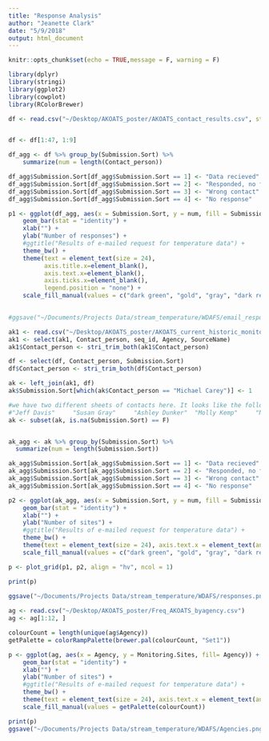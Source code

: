 ```yaml
---
title: "Response Analysis"
author: "Jeanette Clark"
date: "5/9/2018"
output: html_document
---
```



```r
knitr::opts_chunk$set(echo = TRUE,message = F, warning = F)
```

```r
library(dplyr)
library(stringi)
library(ggplot2)
library(cowplot)
library(RColorBrewer)
```


```r
df <- read.csv("~/Desktop/AKOATS_poster/AKOATS_contact_results.csv", stringsAsFactors = F, blank.lines.skip = T)


df <- df[1:47, 1:9]

df_agg <- df %>% group_by(Submission.Sort) %>%
    summarize(num = length(Contact_person))

df_agg$Submission.Sort[df_agg$Submission.Sort == 1] <- "Data recieved"
df_agg$Submission.Sort[df_agg$Submission.Sort == 2] <- "Responded, no follow up"
df_agg$Submission.Sort[df_agg$Submission.Sort == 3] <- "Wrong contact"
df_agg$Submission.Sort[df_agg$Submission.Sort == 4] <- "No response"

p1 <- ggplot(df_agg, aes(x = Submission.Sort, y = num, fill = Submission.Sort)) +
    geom_bar(stat = "identity") +
    xlab("") +
    ylab("Number of responses") +
    #ggtitle("Results of e-mailed request for temperature data") +
    theme_bw() + 
    theme(text = element_text(size = 24),
          axis.title.x=element_blank(),
          axis.text.x=element_blank(),
          axis.ticks.x=element_blank(), 
          legend.position = "none") +
    scale_fill_manual(values = c("dark green", "gold", "gray", "dark red"))

    
#ggsave("~/Documents/Projects Data/stream_temperature/WDAFS/email_responses.png", plot = p, device = "png", width = 12, height = 8, units = "in")

ak1 <- read.csv("~/Desktop/AKOATS_poster/AKOATS_current_historic_monitoringsites.csv", stringsAsFactors = F)
ak1 <- select(ak1, Contact_person, seq_id, Agency, SourceName)
ak1$Contact_person <- stri_trim_both(ak1$Contact_person)

df <- select(df, Contact_person, Submission.Sort)
df$Contact_person <- stri_trim_both(df$Contact_person)

ak <- left_join(ak1, df)
ak$Submission.Sort[which(ak$Contact_person == "Michael Carey")] <- 1

#we have two different sheets of contacts here. It looks like the following people never got emailed, because the AKOATS contact sheet was updated after the initial emails were sent
#"Jeff Davis"     "Susan Gray"     "Ashley Dunker"  "Molly Kemp"     "Nate Catterson" "Susan Oehlers"  "Ariel Cummings"
ak <- subset(ak, is.na(Submission.Sort) == F)


ak_agg <- ak %>% group_by(Submission.Sort) %>%
  summarize(num = length(Submission.Sort))

ak_agg$Submission.Sort[ak_agg$Submission.Sort == 1] <- "Data recieved"
ak_agg$Submission.Sort[ak_agg$Submission.Sort == 2] <- "Responded, no follow up"
ak_agg$Submission.Sort[ak_agg$Submission.Sort == 3] <- "Wrong contact"
ak_agg$Submission.Sort[ak_agg$Submission.Sort == 4] <- "No response"

p2 <- ggplot(ak_agg, aes(x = Submission.Sort, y = num, fill = Submission.Sort)) +
    geom_bar(stat = "identity") +
    xlab("") +
    ylab("Number of sites") +
    #ggtitle("Results of e-mailed request for temperature data") +
    theme_bw() + 
    theme(text = element_text(size = 24), axis.text.x = element_text(angle = 45, hjust = 1), legend.position = "none") +
    scale_fill_manual(values = c("dark green", "gold", "gray", "dark red"))

p <- plot_grid(p1, p2, align = "hv", ncol = 1)

print(p)
    
ggsave("~/Documents/Projects Data/stream_temperature/WDAFS/responses.png", plot = p, device = "png", width = 8, height = 12, units = "in")

```


```r
ag <- read.csv("~/Desktop/AKOATS_poster/Freq_AKOATS_byagency.csv")
ag <- ag[1:12, ]

colourCount = length(unique(ag$Agency))
getPalette = colorRampPalette(brewer.pal(colourCount, "Set1"))

p <- ggplot(ag, aes(x = Agency, y = Monitoring.Sites, fill= Agency)) +
    geom_bar(stat = "identity") +
    xlab("") +
    ylab("Number of sites") +
    #ggtitle("Results of e-mailed request for temperature data") +
    theme_bw() + 
    theme(text = element_text(size = 24), axis.text.x = element_text(angle = 45, hjust = 1), legend.position = "none") +
    scale_fill_manual(values = getPalette(colourCount))

print(p)
ggsave("~/Documents/Projects Data/stream_temperature/WDAFS/Agencies.png", plot = p, device = "png", width = 8, height = 5, units = "in")
  
```